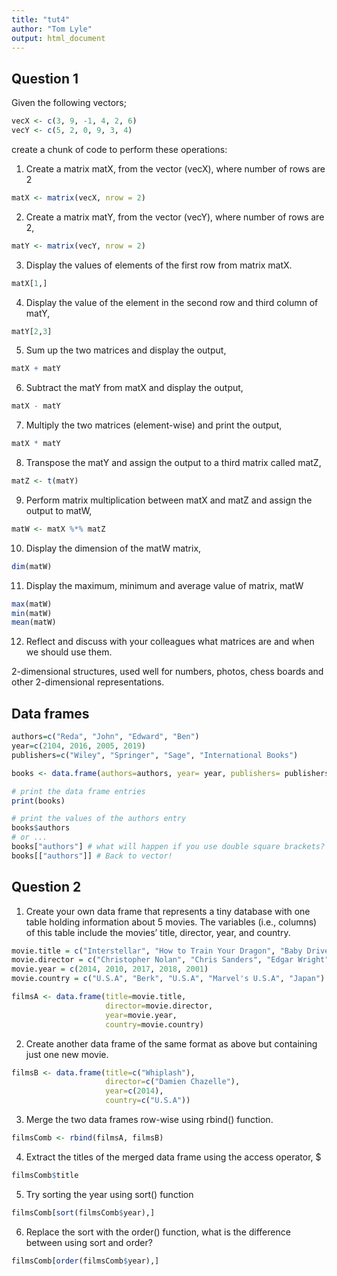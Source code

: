 ```yaml
---
title: "tut4"
author: "Tom Lyle"
output: html_document
---
```


## Question 1
Given the following vectors;

```r
vecX <- c(3, 9, -1, 4, 2, 6)
vecY <- c(5, 2, 0, 9, 3, 4)
```
create a chunk of code to perform these operations:

1. Create a matrix matX, from the vector (vecX), where number of rows are 2
```r
matX <- matrix(vecX, nrow = 2)
```
2. Create a matrix matY, from the vector (vecY), where number of rows are 2,
```r
matY <- matrix(vecY, nrow = 2)
```
3. Display the values of elements of the first row from matrix matX.
```r
matX[1,]
```
4. Display the value of the element in the second row and third column of matY,
```r
matY[2,3]
```
5. Sum up the two matrices and display the output,
```r
matX + matY
```
6. Subtract the matY from matX and display the output,
```r
matX - matY
```
7. Multiply the two matrices (element-wise) and print the output,
```r
matX * matY
```
8. Transpose the matY and assign the output to a third matrix called matZ,
```r
matZ <- t(matY)
```
9. Perform matrix multiplication between matX and matZ and assign the output to matW,
```r
matW <- matX %*% matZ
```
10. Display the dimension of the matW matrix,
```r
dim(matW)
```
11. Display the maximum, minimum and average value of matrix, matW
```r
max(matW)
min(matW)
mean(matW)
```
12. Reflect and discuss with your colleagues what matrices are and when we should use them.

2-dimensional structures, used well for numbers, photos, chess boards and other 2-dimensional representations.

## Data frames
```r
authors=c("Reda", "John", "Edward", "Ben")
year=c(2104, 2016, 2005, 2019)
publishers=c("Wiley", "Springer", "Sage", "International Books")

books <- data.frame(authors=authors, year= year, publishers= publishers)

# print the data frame entries
print(books)

# print the values of the authors entry
books$authors
# or ...
books["authors"] # what will happen if you use double square brackets? books[["authors"]] 
books[["authors"]] # Back to vector!
```

## Question 2

1. Create your own data frame that represents a tiny database with one table holding information about 5 movies. The variables (i.e., columns) of this table include the movies’ title, director, year, and country.
```r
movie.title = c("Interstellar", "How to Train Your Dragon", "Baby Driver", "Spiderman: Into the Spiderverse", "Spirited Away")
movie.director = c("Christopher Nolan", "Chris Sanders", "Edgar Wright", "Bob Persichetti", "Hayao Miyazaki")
movie.year = c(2014, 2010, 2017, 2018, 2001)
movie.country = c("U.S.A", "Berk", "U.S.A", "Marvel's U.S.A", "Japan")

filmsA <- data.frame(title=movie.title,
                     director=movie.director,
                     year=movie.year,
                     country=movie.country)
```

2. Create another data frame of the same format as above but containing just one new movie.
```r

filmsB <- data.frame(title=c("Whiplash"),
                     director=c("Damien Chazelle"),
                     year=c(2014),
                     country=c("U.S.A"))

```

3. Merge the two data frames row-wise using rbind() function.
```r
filmsComb <- rbind(filmsA, filmsB)
```
4. Extract the titles of the merged data frame using the access operator, $
```r
filmsComb$title
```
5. Try sorting the year using sort() function
```r
filmsComb[sort(filmsComb$year),]
```
6. Replace the sort with the order() function, what is the difference between using sort and order?
```r
filmsComb[order(filmsComb$year),]
```

